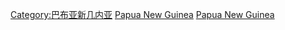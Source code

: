 {{noteTA
|G1=地名
|T=zh:分類:巴布亞新幾內亞交通;zh-hans:分类:巴布亚新几内亚交通;zh-hk:分類:巴布亞新畿內亞交通;zh-tw:分類:巴布亞紐幾內亞交通
}}

[[Category:巴布亚新几内亚|Category:巴布亚新几内亚]]
[[Category:大洋洲各国交通|Papua New Guinea]]
[[Category:亚洲各国交通|Papua New Guinea]]